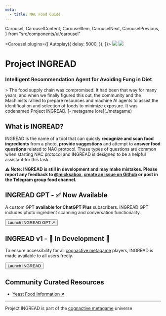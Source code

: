 ```yaml
---
meta:
  - title: NAC Food Guide
---
```


  Carousel,
  CarouselContent,
  CarouselItem,
  CarouselNext,
  CarouselPrevious,
} from "src/components/ui/carousel"

<Carousel plugins={[
        Autoplay({
          delay: 5000,
        }),
      ]}>
  <CarouselContent>
    <CarouselItem>
        <img src='/images/blog/nutritionist-ai-2.png'/>
    </CarouselItem>
    <CarouselItem>
        <img src='/images/blog/nutritionist-ai.png'/>
    </CarouselItem>
  </CarouselContent>
</Carousel>

# Project INGREAD
### Intelligent Recommendation Agent for Avoiding Fung in Diet

<LoreContainer>
> The food supply chain was compromised. It had been that way for many years, and when we finally figured this out, the community and the Machinists rallied to prepare resources and machine AI agents to assist the identification and selection of foods to minimize exposure. It was codenamed Project INGREAD. [- metagame lore](./metagame)

</LoreContainer>

## What is INGREAD?
INGREAD is the name of a tool that can quickly **recognize and scan food ingredients** from a photo, **provide suggestions** and attempt to **answer food questions** related to NAC protocol. These types of questions are common when starting NAC protocol and INGREAD is designed to be a helpful assistant for this task. 

**⚠️ Note: INGREAD is still in development and may make mistakes. Please report any feedback to [@micksabox](https://twitter.com/micksabox), [create an issue on Github](https://github.com/micksabox/cognactive/issues/new?assignees=&labels=&projects=&template=ingread-issue-template.md&title=) or post in the Telegram group food channel.**

## INGREAD GPT - ✅ Now Available
A custom GPT **available for ChatGPT Plus** subscribers. INGREAD GPT includes photo ingredient scanning and conversation functionality.

<Button asChild>
    <Link className="no-underline" to="https://chat.openai.com/g/g-tXO0L0xQO-project-ingread">Launch INGREAD GPT ↗</Link>
</Button>

## INGREAD v1 - 🚧 In Development 🚧
To ensure accessibility for all [cognactive metagame](./metagame) players, INGREAD is made available to all users freely.

<Button asChild>
  <Link className="no-underline" to="/ingread">Launch INGREAD</Link>
</Button>

## Community Curated Resources

* [Yeast Food Information ↗](https://docs.google.com/document/d/1Z0V9Peg38hQcGwc9fjYmeokAfVFGTxAjpHzGInInvVU)

***
Project INGREAD is part of the [cognactive metagame](./metagame) universe